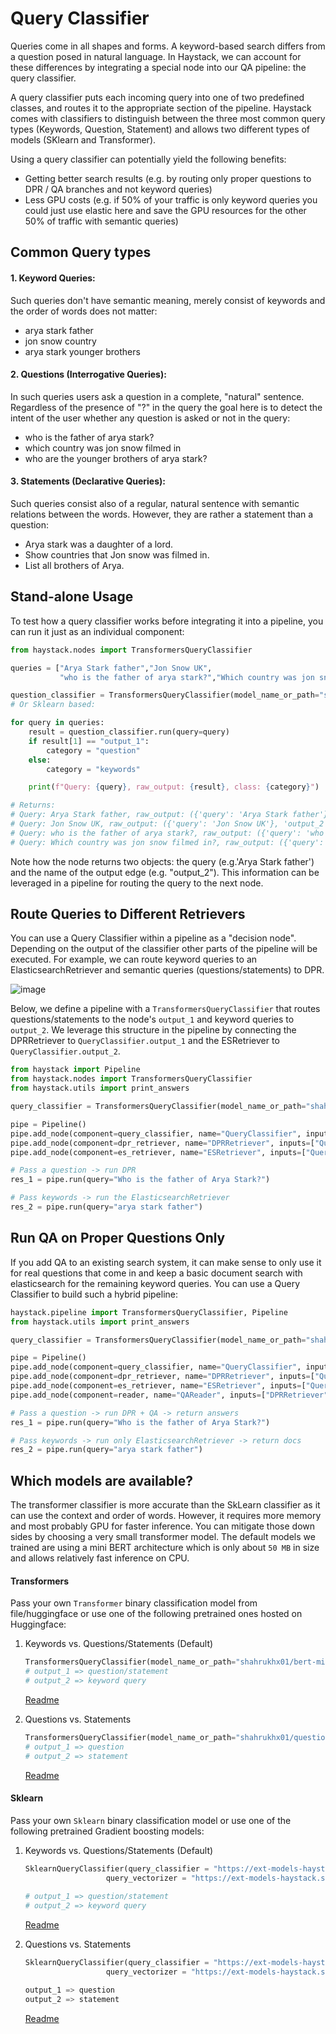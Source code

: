 # Query Classifier

Queries come in all shapes and forms. A keyword-based search differs from a question posed in natural language. In Haystack, we can account for these differences by integrating a special node into our QA pipeline: the query classifier. 

A query classifier puts each incoming query into one of two predefined classes, and routes it to the appropriate section of the pipeline.
Haystack comes with classifiers to distinguish between the three most common query types (Keywords, Question, Statement) and allows two different types of models (SKlearn and Transformer). 

Using a query classifier can potentially yield the following benefits:

*  Getting better search results (e.g. by routing only proper questions to DPR / QA branches and not keyword queries)
*  Less GPU costs (e.g. if 50% of your traffic is only keyword queries you could just use elastic here and save the GPU resources for the other 50% of traffic with semantic queries)

<div style={{ marginBottom: "3rem" }} />

## Common Query types

#### 1. Keyword Queries: 
Such queries don't have semantic meaning, merely consist of keywords and the order of words does not matter:
*   arya stark father
*   jon snow country
*   arya stark younger brothers

<div style={{ marginBottom: "3rem" }} />

#### 2. Questions (Interrogative Queries): 
In such queries users ask a question in a complete, "natural" sentence. Regardless of the presence of "?" in the query the goal here is to detect the intent of the user whether any question is asked or not in the query:

*   who is the father of arya stark?
*   which country was jon snow filmed in
*   who are the younger brothers of arya stark?

#### 3. Statements (Declarative Queries): 
Such queries consist also of a regular, natural sentence with semantic relations between the words. However, they are rather a statement than a question:

*   Arya stark was a daughter of a lord.
*   Show countries that Jon snow was filmed in.
*   List all brothers of Arya.

<div style={{ marginBottom: "3rem" }} />

## Stand-alone Usage
To test how a query classifier works before integrating it into a pipeline, you can run it just as an individual component:

```python
from haystack.nodes import TransformersQueryClassifier

queries = ["Arya Stark father","Jon Snow UK",
           "who is the father of arya stark?","Which country was jon snow filmed in?"]

question_classifier = TransformersQueryClassifier(model_name_or_path="shahrukhx01/bert-mini-finetune-question-detection")
# Or Sklearn based:  

for query in queries:
    result = question_classifier.run(query=query)
    if result[1] == "output_1":
        category = "question"
    else:
        category = "keywords"

    print(f"Query: {query}, raw_output: {result}, class: {category}")

# Returns:
# Query: Arya Stark father, raw_output: ({'query': 'Arya Stark father'}, 'output_2'), class: keywords
# Query: Jon Snow UK, raw_output: ({'query': 'Jon Snow UK'}, 'output_2'), class: keywords
# Query: who is the father of arya stark?, raw_output: ({'query': 'who is the father of arya stark?'}, 'output_1'), class: question
# Query: Which country was jon snow filmed in?, raw_output: ({'query': 'Which country was jon snow filmed in?'}, 'output_1'), class: question

```
Note how the node returns two objects: the query (e.g.'Arya Stark father') and the name of the output edge (e.g. "output_2"). This information can be leveraged in a pipeline for routing the query to the next node.  

<div style={{ marginBottom: "3rem" }} />

## Route Queries to Different Retrievers

You can use a Query Classifier within a pipeline as a "decision node". Depending on the output of the classifier other parts of the pipeline will be executed. For example, we can route keyword queries to an ElasticsearchRetriever and semantic queries (questions/statements) to DPR.  

![image](https://user-images.githubusercontent.com/6007894/127831511-f55bad86-4b4f-4b54-9889-7bba37e475c6.png)

Below, we define a pipeline with a `TransformersQueryClassifier` that routes questions/statements to the node's `output_1` and keyword queries to `output_2`. We leverage this structure in the pipeline by connecting the DPRRetriever to `QueryClassifier.output_1` and the ESRetriever to `QueryClassifier.output_2`. 

```python
from haystack import Pipeline
from haystack.nodes import TransformersQueryClassifier
from haystack.utils import print_answers

query_classifier = TransformersQueryClassifier(model_name_or_path="shahrukhx01/bert-mini-finetune-question-detection")

pipe = Pipeline()
pipe.add_node(component=query_classifier, name="QueryClassifier", inputs=["Query"])
pipe.add_node(component=dpr_retriever, name="DPRRetriever", inputs=["QueryClassifier.output_1"])
pipe.add_node(component=es_retriever, name="ESRetriever", inputs=["QueryClassifier.output_2"])

# Pass a question -> run DPR
res_1 = pipe.run(query="Who is the father of Arya Stark?")

# Pass keywords -> run the ElasticsearchRetriever
res_2 = pipe.run(query="arya stark father")

```
## Run QA on Proper Questions Only

If you add QA to an existing search system, it can make sense to only use it for real questions that come in and keep a basic document search with elasticsearch for the remaining keyword queries. You can use a Query Classifier to build such a hybrid pipeline: 

```python
haystack.pipeline import TransformersQueryClassifier, Pipeline
from haystack.utils import print_answers

query_classifier = TransformersQueryClassifier(model_name_or_path="shahrukhx01/question-vs-statement-classifier")

pipe = Pipeline()
pipe.add_node(component=query_classifier, name="QueryClassifier", inputs=["Query"])
pipe.add_node(component=dpr_retriever, name="DPRRetriever", inputs=["QueryClassifier.output_1"])
pipe.add_node(component=es_retriever, name="ESRetriever", inputs=["QueryClassifier.output_2"])
pipe.add_node(component=reader, name="QAReader", inputs=["DPRRetriever"])

# Pass a question -> run DPR + QA -> return answers
res_1 = pipe.run(query="Who is the father of Arya Stark?")

# Pass keywords -> run only ElasticsearchRetriever -> return docs
res_2 = pipe.run(query="arya stark father")

```

<div style={{ marginBottom: "3rem" }} />

## Which models are available?
The transformer classifier is more accurate than the SkLearn classifier as it can use the context and order of words. However, it requires more memory and most probably GPU for faster inference. You can mitigate those down sides by choosing a very small transformer model. The default models we trained are using a mini BERT architecture which is only about `50 MB` in size and allows relatively fast inference on CPU.

<div style={{ marginBottom: "3rem" }} />

#### Transformers 
Pass your own `Transformer` binary classification model from file/huggingface or use one of the following pretrained ones hosted on Huggingface:
1) Keywords vs. Questions/Statements (Default)

   ```python
   TransformersQueryClassifier(model_name_or_path="shahrukhx01/bert-mini-finetune-question-detection") 
   # output_1 => question/statement 
   # output_2 => keyword query 
   ```
   
   [Readme](https://ext-models-haystack.s3.eu-central-1.amazonaws.com/gradboost_query_classifier/readme.txt)  


2) Questions vs. Statements
    ```python
    TransformersQueryClassifier(model_name_or_path="shahrukhx01/question-vs-statement-classifier") 
    # output_1 => question  
    # output_2 => statement 
    ```
    
    [Readme](https://ext-models-haystack.s3.eu-central-1.amazonaws.com/gradboost_query_classifier_statements/readme.txt)  

<div style={{ marginBottom: "3rem" }} />

#### Sklearn
Pass your own `Sklearn` binary classification model or use one of the following pretrained Gradient boosting models:

1) Keywords vs. Questions/Statements (Default)

    ```python
    SklearnQueryClassifier(query_classifier = "https://ext-models-haystack.s3.eu-central-1.amazonaws.com/gradboost_query_classifier/model.pickle",
                      query_vectorizer = "https://ext-models-haystack.s3.eu-central-1.amazonaws.com/gradboost_query_classifier/vectorizer.pickle")
                      
    # output_1 => question/statement  
    # output_2 => keyword query  
    ```
    [Readme](https://ext-models-haystack.s3.eu-central-1.amazonaws.com/gradboost_query_classifier/readme.txt)  


2) Questions vs. Statements

    ```python
    SklearnQueryClassifier(query_classifier = "https://ext-models-haystack.s3.eu-central-1.amazonaws.com/gradboost_query_classifier_statements/model.pickle",
                      query_vectorizer = "https://ext-models-haystack.s3.eu-central-1.amazonaws.com/gradboost_query_classifier_statements/vectorizer.pickle")

    output_1 => question  
    output_2 => statement 
    ```
    [Readme](https://ext-models-haystack.s3.eu-central-1.amazonaws.com/gradboost_query_classifier_statements/readme.txt)  